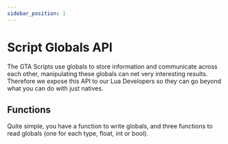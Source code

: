 ```yaml
---
sidebar_position: 1
---
```


# Script Globals API

The GTA Scripts use globals to store information and communicate across each other, manipulating these globals can net very interesting results. 
Therefore we expose this API to our Lua Developers so they can go beyond what you can do with just natives.

## Functions

Quite simple, you have a function to write globals, and three functions to read globals (one for each type, float, int or bool).
